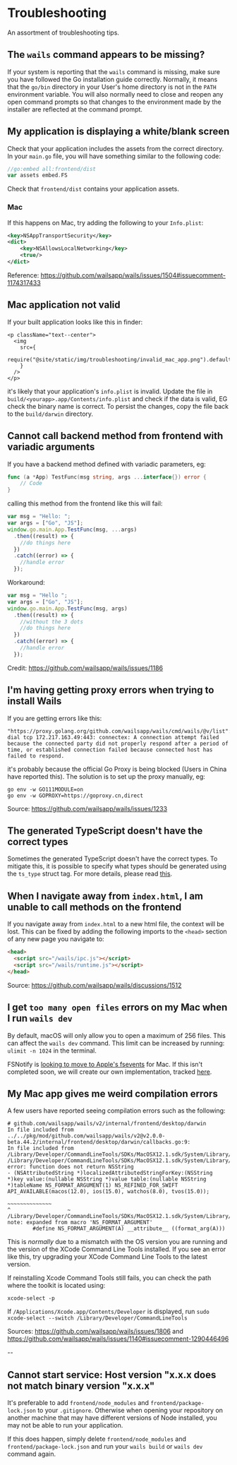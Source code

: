# Troubleshooting

An assortment of troubleshooting tips.

## The `wails` command appears to be missing?

If your system is reporting that the `wails` command is missing, make sure you have followed the Go installation guide
correctly. Normally, it means that the `go/bin` directory in your User's home directory is not in the `PATH` environment
variable. You will also normally need to close and reopen any open command prompts so that changes to the environment
made by the installer are reflected at the command prompt.

## My application is displaying a white/blank screen

Check that your application includes the assets from the correct directory. In your `main.go` file, you will have
something similar to the following code:

```go
//go:embed all:frontend/dist
var assets embed.FS
```

Check that `frontend/dist` contains your application assets.

### Mac

If this happens on Mac, try adding the following to your `Info.plist`:

```xml
<key>NSAppTransportSecurity</key>
<dict>
    <key>NSAllowsLocalNetworking</key>
    <true/>
</dict>
```

Reference: https://github.com/wailsapp/wails/issues/1504#issuecomment-1174317433

## Mac application not valid

If your built application looks like this in finder:

```mdx-code-block
<p className="text--center">
  <img
    src={
      require("@site/static/img/troubleshooting/invalid_mac_app.png").default
    }
  />
</p>
```

it's likely that your application's `info.plist` is invalid. Update the file in `build/<yourapp>.app/Contents/info.plist`
and check if the data is valid, EG check the binary name is correct. To persist the changes, copy the file back to
the `build/darwin` directory.

## Cannot call backend method from frontend with variadic arguments

If you have a backend method defined with variadic parameters, eg:

```go
func (a *App) TestFunc(msg string, args ...interface{}) error {
    // Code
}
```

calling this method from the frontend like this will fail:

```js
var msg = "Hello: ";
var args = ["Go", "JS"];
window.go.main.App.TestFunc(msg, ...args)
  .then((result) => {
    //do things here
  })
  .catch((error) => {
    //handle error
  });
```

Workaround:

```js
var msg = "Hello ";
var args = ["Go", "JS"];
window.go.main.App.TestFunc(msg, args)
  .then((result) => {
    //without the 3 dots
    //do things here
  })
  .catch((error) => {
    //handle error
  });
```

Credit: https://github.com/wailsapp/wails/issues/1186

## I'm having getting proxy errors when trying to install Wails

If you are getting errors like this:

```
"https://proxy.golang.org/github.com/wailsapp/wails/cmd/wails/@v/list": dial tcp 172.217.163.49:443: connectex: A connection attempt failed because the connected party did not properly respond after a period of time, or established connection failed because connected host has failed to respond.
```

it's probably because the official Go Proxy is being blocked (Users in China have reported this).
The solution is to set up the proxy manually, eg:

```
go env -w GO111MODULE=on
go env -w GOPROXY=https://goproxy.cn,direct
```

Source: https://github.com/wailsapp/wails/issues/1233

## The generated TypeScript doesn't have the correct types

Sometimes the generated TypeScript doesn't have the correct types. To mitigate this,
it is possible to specify what types should be generated using the `ts_type` struct tag. For
more details, please read [this](https://github.com/tkrajina/typescriptify-golang-structs#custom-types).

## When I navigate away from `index.html`, I am unable to call methods on the frontend

If you navigate away from `index.html` to a new html file, the context will be lost. This can be fixed by adding
the following imports to the `<head>` section of any new page you navigate to:

```html
<head>
  <script src="/wails/ipc.js"></script>
  <script src="/wails/runtime.js"></script>
</head>
```

Source: https://github.com/wailsapp/wails/discussions/1512

## I get `too many open files` errors on my Mac when I run `wails dev`

By default, macOS will only allow you to open a maximum of 256 files. This can affect the `wails dev` command.
This limit can be increased by running: `ulimit -n 1024` in the terminal.

FSNotify is [looking to move to Apple's fsevents](https://github.com/fsnotify/fsnotify/issues/11) for Mac.
If this isn't completed soon, we will create our own implementation, tracked [here](https://github.com/wailsapp/wails/issues/1733).

## My Mac app gives me weird compilation errors

A few users have reported seeing compilation errors such as the following:

```shell
# github.com/wailsapp/wails/v2/internal/frontend/desktop/darwin
In file included from ../../pkg/mod/github.com/wailsapp/wails/v2@v2.0.0-beta.44.2/internal/frontend/desktop/darwin/callbacks.go:9:
In file included from /Library/Developer/CommandLineTools/SDKs/MacOSX12.1.sdk/System/Library/Frameworks/Foundation.framework/Headers/Foundation.h:12:
/Library/Developer/CommandLineTools/SDKs/MacOSX12.1.sdk/System/Library/Frameworks/Foundation.framework/Headers/NSBundle.h:91:143: error: function does not return NSString
- (NSAttributedString *)localizedAttributedStringForKey:(NSString *)key value:(nullable NSString *)value table:(nullable NSString *)tableName NS_FORMAT_ARGUMENT(1) NS_REFINED_FOR_SWIFT API_AVAILABLE(macos(12.0), ios(15.0), watchos(8.0), tvos(15.0));
                                                         ~~~~~~~~~~~~~~                                                                       ^                  ~
/Library/Developer/CommandLineTools/SDKs/MacOSX12.1.sdk/System/Library/Frameworks/Foundation.framework/Headers/NSObjCRuntime.h:103:48: note: expanded from macro 'NS_FORMAT_ARGUMENT'
        #define NS_FORMAT_ARGUMENT(A) __attribute__ ((format_arg(A)))
```

This is _normally_ due to a mismatch with the OS version you are running and the version of the XCode Command Line Tools
installed. If you see an error like this, try upgrading your XCode Command Line Tools to the latest version.

If reinstalling Xcode Command Tools still fails, you can check the path where the toolkit is located using:

`xcode-select -p`

If `/Applications/Xcode.app/Contents/Developer` is displayed, run `sudo xcode-select --switch /Library/Developer/CommandLineTools`

Sources: https://github.com/wailsapp/wails/issues/1806 and https://github.com/wailsapp/wails/issues/1140#issuecomment-1290446496

--

## Cannot start service: Host version "x.x.x does not match binary version "x.x.x"

It's preferable to add `frontend/node_modules` and `frontend/package-lock.json` to your `.gitignore`. Otherwise when opening your repository on another machine
that may have different versions of Node installed, you may not be able to run your application.

If this does happen, simply delete `frontend/node_modules` and `frontend/package-lock.json` and run your `wails build` or `wails dev` command again. 